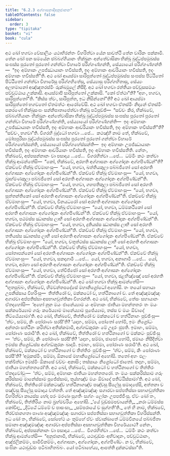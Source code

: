 ```yaml
---
title: "6.2.3 අග්ගාසනාදිඅනුජානන"
tableOfContents: false
sidebar:
  order: 3
type: "tipitaka"
basket: "vi"
book: "cula"
---
```



<DynamicBreadcrumb />

<Division number="310" book="cula">

<Paragraph number="1335" book="cula">
අථ ඛෝ භගවා වේසාලියං යථාභිරන්තං විහරිත්වා යේන සාවත්ථි තේන චාරිකං පක්කාමි. තේන ඛෝ පන සමයේන ඡබ්බග්ගියානං භික්ඛූනං අන්තේවාසිකා භික්ඛූ බුද්ධප්පමුඛස්ස සංඝස්ස පුරතෝ පුරතෝ ගන්ත්වා විහාරේ පරිග්ගණ්හන්ති, සේය්‍යායෝ පරිග්ගණ්හන්ති—  “ඉදං අම්හාකං උපජ්ඣායානං භවිස්සති, ඉදං අම්හාකං ආචරියානං භවිස්සති, ඉදං අම්හාකං භවිස්සතී”ති.
</Paragraph>

<Paragraph number="1336" book="cula">
අථ ඛෝ ආයස්මා සාරිපුත්තෝ බුද්ධප්පමුඛස්ස සංඝස්ස පිට්ඨිතෝ පිට්ඨිතෝ ගන්ත්වා විහාරේසු පරිග්ගහිතේසු, සේය්‍යාසු පරිග්ගහිතාසු, සේය්‍යං අලභමානෝ අඤ්ඤතරස්මිං රුක්ඛමූලේ නිසීදි. අථ ඛෝ භගවා රත්තියා පච්චූසසමයං පච්චුට්ඨාය උක්කාසි. ආයස්මාපි සාරිපුත්තෝ උක්කාසි. “කෝ ඒත්ථා”ති? “අහං, භගවා, සාරිපුත්තෝ”ති. “කිස්ස ත්වං, සාරිපුත්ත, ඉධ නිසින්නෝ”ති? අථ ඛෝ ආයස්මා සාරිපුත්තෝ භගවතෝ ඒතමත්ථං ආරෝචේසි. අථ ඛෝ භගවා ඒතස්මිං නිදානේ ඒතස්මිං පකරණේ භික්ඛුසංඝං සන්නිපාතාපේත්වා භික්ඛූ පටිපුච්ඡි—  “සච්චං කිර, භික්ඛවේ, ඡබ්බග්ගියානං භික්ඛූනං අන්තේවාසිකා භික්ඛූ බුද්ධප්පමුඛස්ස සංඝස්ස පුරතෝ පුරතෝ ගන්ත්වා විහාරේ පරිග්ගණ්හන්ති, සේය්‍යායෝ පරිග්ගණ්හන්ති—  ඉදං අම්හාකං උපජ්ඣායානං භවිස්සති, ඉදං අම්හාකං ආචරියානං භවිස්සති, ඉදං අම්හාකං භවිස්සතී”ති? “සච්චං, භගවා”ති. විගරහි බුද්ධෝ භගවා …පේ…  කථඤ්හි නාම තේ, භික්ඛවේ, මෝඝපුරිසා බුද්ධප්පමුඛස්ස සංඝස්ස පුරතෝ පුරතෝ ගන්ත්වා විහාරේ පරිග්ගහේස්සන්ති, සේය්‍යායෝ පරිග්ගහේස්සන්ති—  ඉදං අම්හාකං උපජ්ඣායානං භවිස්සති, ඉදං අම්හාකං ආචරියානං භවිස්සති, ඉදං අම්හාකං භවිස්සතීති. නේතං, භික්ඛවේ, අප්පසන්නානං වා පසාදාය …පේ…  විගරහිත්වා …පේ…  ධම්මිං කථං කත්වා භික්ඛූ ආමන්තේසි—  “කෝ, භික්ඛවේ, අරහති අග්ගාසනං අග්ගෝදකං අග්ගපිණ්ඩන්”ති?
</Paragraph>

<Paragraph number="1337" book="cula">
ඒකච්චේ භික්ඛූ ඒවමාහංසු—  “යෝ, භගවා, ඛත්තියකුලා පබ්බජිතෝ සෝ අරහති අග්ගාසනං අග්ගෝදකං අග්ගපිණ්ඩන්”ති. ඒකච්චේ භික්ඛූ ඒවමාහංසු—  “යෝ, භගවා, බ්‍රාහ්මණකුලා පබ්බජිතෝ සෝ අරහති අග්ගාසනං අග්ගෝදකං අග්ගපිණ්ඩන්”ති. ඒකච්චේ භික්ඛූ ඒවමාහංසු—  “යෝ, භගවා, ගහපතිකුලා පබ්බජිතෝ සෝ අරහති අග්ගාසනං අග්ගෝදකං අග්ගපිණ්ඩන්”ති. ඒකච්චේ භික්ඛූ ඒවමාහංසු—  “යෝ, භගවා, සුත්තන්තිකෝ සෝ අරහති අග්ගාසනං අග්ගෝදකං අග්ගපිණ්ඩන්”ති. ඒකච්චේ භික්ඛූ ඒවමාහංසු—  “යෝ, භගවා, විනයධරෝ සෝ අරහති අග්ගාසනං අග්ගෝදකං අග්ගපිණ්ඩන්”ති. ඒකච්චේ භික්ඛූ ඒවමාහංසු—  “යෝ, භගවා, ධම්මකථිකෝ සෝ අරහති අග්ගාසනං අග්ගෝදකං අග්ගපිණ්ඩන්”ති. ඒකච්චේ භික්ඛූ ඒවමාහංසු—  “යෝ, භගවා, පඨමස්ස ඣානස්ස ලාභී සෝ අරහති අග්ගාසනං අග්ගෝදකං අග්ගපිණ්ඩන්”ති. ඒකච්චේ භික්ඛූ ඒවමාහංසු—  “යෝ, භගවා, දුතියස්ස ඣානස්ස ලාභී සෝ අරහති අග්ගාසනං අග්ගෝදකං අග්ගපිණ්ඩන්”ති. ඒකච්චේ භික්ඛූ ඒවමාහංසු—  “යෝ, භගවා, තතියස්ස ඣානස්ස ලාභී සෝ අරහති අග්ගාසනං අග්ගෝදකං අග්ගපිණ්ඩන්”ති. ඒකච්චේ භික්ඛූ ඒවමාහංසු—  “යෝ, භගවා, චතුත්ථස්ස ඣානස්ස ලාභී සෝ අරහති අග්ගාසනං අග්ගෝදකං අග්ගපිණ්ඩන්”ති. ඒකච්චේ භික්ඛූ ඒවමාහංසු—  “යෝ, භගවා, සෝතාපන්නෝ සෝ අරහති අග්ගාසනං අග්ගෝදකං අග්ගපිණ්ඩන්”ති. ඒකච්චේ භික්ඛූ ඒවමාහංසු—  “යෝ, භගවා, සකදාගාමී …පේ…  යෝ, භගවා, අනාගාමී …පේ…  යෝ, භගවා, අරහා සෝ අරහති අග්ගාසනං අග්ගෝදකං අග්ගපිණ්ඩන්”ති. ඒකච්චේ භික්ඛූ ඒවමාහංසු—  “යෝ, භගවා, තේවිජ්ජෝ සෝ අරහති අග්ගාසනං අග්ගෝදකං අග්ගපිණ්ඩන්”ති. ඒකච්චේ භික්ඛූ ඒවමාහංසු—  “යෝ, භගවා, ඡළභිඤ්ඤෝ සෝ අරහති අග්ගාසනං අග්ගෝදකං අග්ගපිණ්ඩන්”ති.
</Paragraph>

</Division>
<Division number="311" book="cula">

<Paragraph number="1338" book="cula">
අථ ඛෝ භගවා භික්ඛූ ආමන්තේසි—  “භූතපුබ්බං, භික්ඛවේ, හිමවන්තපදේසේ මහානිග්‍රෝධෝ අහෝසි. තං තයෝ සහායා උපනිස්සාය විහරිංසු—  තිත්තිරෝ ච, මක්කටෝ ච, හත්ථිනාගෝ ච. තේ අඤ්ඤමඤ්ඤං අගාරවා අප්පතිස්සා අසභාගවුත්තිකා විහරන්ති. අථ ඛෝ, භික්ඛවේ, තේසං සහායානං ඒතදහෝසි—  ‘අහෝ නූන මයං ජානේය්‍යාම යං අම්හාකං ජාතියා මහන්තතරං තං මයං සක්කරේය්‍යාම ගරුං කරේය්‍යාම මානේය්‍යාම පූජේය්‍යාම, තස්ස ච මයං ඕවාදේ තිට්ඨේය්‍යාමා’ති.
</Paragraph>

<Paragraph number="1339" book="cula">
අථ ඛෝ, භික්ඛවේ, තිත්තිරෝ ච මක්කටෝ ච හත්ථිනාගං පුච්ඡිංසු—  ‘ත්වං, සම්ම, කිං පෝරාණං සරසී’ති? ‘යදාහං, සම්මා, පෝතෝ හෝමි, ඉමං නිග්‍රෝධං අන්තරා සත්ථීනං කරිත්වා අතික්කමාමි, අග්ගඞ්කුරකං මේ උදරං ඡුපති. ඉමාහං, සම්මා, පෝරාණං සරාමී’ති.
</Paragraph>

<Paragraph number="1340" book="cula">
අථ ඛෝ, භික්ඛවේ, තිත්තිරෝ ච හත්ථිනාගෝ ච මක්කටං පුච්ඡිංසු—  ‘ත්වං, සම්ම, කිං පෝරාණං සරසී’ති? ‘යදාහං, සම්මා, ඡාපෝ හෝමි, ඡමායං නිසීදිත්වා ඉමස්ස නිග්‍රෝධස්ස අග්ගඞ්කුරකං ඛාදාමි. ඉමාහං, සම්මා, පෝරාණං සරාමී’ති.
</Paragraph>

<Paragraph number="1341" book="cula">
අථ ඛෝ, භික්ඛවේ, මක්කටෝ ච හත්ථිනාගෝ ච තිත්තිරං පුච්ඡිංසු—  ‘ත්වං, සම්ම, කිං පෝරාණං සරසී’ති? ‘අමුකස්මිං, සම්මා, ඕකාසේ මහානිග්‍රෝධෝ අහෝසි. තතෝ අහං ඵලං භක්ඛිත්වා ඉමස්මිං ඕකාසේ වච්චං අකාසිං; තස්සායං නිග්‍රෝධෝ ජාතෝ. තදාහං, සම්මා, ජාතියා මහන්තතරෝ’ති.
</Paragraph>

<Paragraph number="1342" book="cula">
අථ ඛෝ, භික්ඛවේ, මක්කටෝ ච හත්ථිනාගෝ ච තිත්තිරං ඒතදවෝචුං—  ‘ත්වං, සම්ම, අම්හාකං ජාතියා මහන්තතරෝ. තං මයං සක්කරිස්සාම ගරුං කරිස්සාම මානේස්සාම පූජේස්සාම, තුය්හඤ්ච මයං ඕවාදේ පතිට්ඨිස්සාමා’ති. අථ ඛෝ, භික්ඛවේ, තිත්තිරෝ මක්කටඤ්ච හත්ථිනාගඤ්ච පඤ්චසු සීලේසු සමාදපේසි, අත්තනා ච පඤ්චසු සීලේසු සමාදාය වත්තති. තේ අඤ්ඤමඤ්ඤං සගාරවා සප්පතිස්සා සභාගවුත්තිකා විහරිත්වා කායස්ස භේදා පරං මරණා සුගතිං සග්ගං ලෝකං උපපජ්ජිංසු. ඒවං ඛෝ තං, භික්ඛවේ, තිත්තිරියං නාම බ්‍රහ්මචරියං අහෝසි.
</Paragraph>

<Paragraph number="1343" type="verses" book="cula">
_‘යේ වුඩ්ඪමපචායන්ති,_  
_නරා ධම්මස්ස කෝවිදා;_  
_දිට්ඨේ ධම්මේ ච පාසංසා,_  
_සම්පරායේ ච සුග්ගතී’ති._  

</Paragraph>

<Paragraph number="1344" book="cula">
තේ හි නාම, භික්ඛවේ, තිරච්ඡානගතා පාණා අඤ්ඤමඤ්ඤං සගාරවා සප්පතිස්සා සභාගවුත්තිකා විහරිස්සන්ති. ඉධ ඛෝ තං, භික්ඛවේ, සෝභේථ යං තුම්හේ ඒවං ස්වාක්ඛාතේ ධම්මවිනයේ පබ්බජිතා සමානා අඤ්ඤමඤ්ඤං අගාරවා අප්පතිස්සා අසභාගවුත්තිකා විහරේය්‍යාථ? නේතං, භික්ඛවේ, අප්පසන්නානං වා පසාදාය …පේ…  විගරහිත්වා …පේ…  ධම්මිං කථං කත්වා භික්ඛූ ආමන්තේසි—  “අනුජානාමි, භික්ඛවේ, යථාවුඩ්ඪං අභිවාදනං, පච්චුට්ඨානං, අඤ්ජලිකම්මං, සාමීචිකම්මං, අග්ගාසනං, අග්ගෝදකං, අග්ගපිණ්ඩං. න ච, භික්ඛවේ, සංඝිකං යථාවුඩ්ඪං පටිබාහිතබ්බං. යෝ පටිබාහේය්‍ය, ආපත්ති දුක්කටස්සා”ති.
</Paragraph>
</Division>